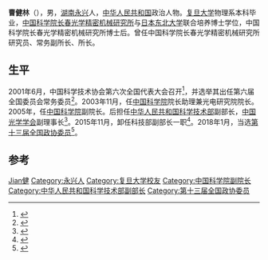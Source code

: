 '''曹健林'''（{{bd|1955年|10月||}}），男，[[湖南|湖南]][[永兴县|永兴]]人，[[中华人民共和国|中华人民共和国]]政治人物。[[复旦大学|复旦大学]]物理系本科毕业，[[中国科学院长春光学精密机械研究所|中国科学院长春光学精密机械研究所]]与[[日本东北大学|日本东北大学]]联合培养博士学位，中国科学院长春光学精密机械研究所博士后。曾任中国科学院长春光学精密机械研究所研究员、常务副所长、所长。

== 生平 ==
2001年6月，中国科学技术协会第六次全国代表大会召开<ref>{{Cite book|title=企业科协工作手册|last=本书编委会编|publisher=[[科学普及出版社|科学普及出版社]]|location=北京|year=2008.10|isbn=978-7-110-06976-9|pages=2-3}}</ref>，并选举其出任第六届全国委员会常务委员<ref>{{Cite book|title=中国科学技术协会年鉴 2003|publisher=[[中国科学技术出版社|中国科学技术出版社]]|location=北京|year=2003.12|isbn=7-5046-3485-9|pages=23, 123}}</ref>。2003年11月，任[[中国科学院|中国科学院]]院长助理兼光电研究院院长。2005年，任[[中国科学院|中国科学院]]副院长。后担任[[中华人民共和国科学技术部|中华人民共和国科学技术部]]副部长，[[中国光学学会|中国光学学会]]副理事长<ref>{{cite news|author=曹健林|title=科技部副部长曹健林:加强科技与教育工作衔接和有机联系|url=http://www.jyb.cn/china/gnxw/201007/t20100718_376019.html|accessdate=2013-12-12|newspaper=中国教育报网络中心|archive-url=https://web.archive.org/web/20151222163421/http://www.jyb.cn/china/gnxw/201007/t20100718_376019.html|archive-date=2015-12-22|dead-url=yes}}</ref>。2015年11月，卸任科技部副部长一职<ref>{{cite news|title=张来武、曹健林不再担任科技部副部长 阴和俊、徐南平新任|url=http://district.ce.cn/newarea/sddy/201512/16/t20151216_7598637.shtml|accessdate=2015-12-15|newspaper=中国经济网|archive-date=2015-12-22|archive-url=https://web.archive.org/web/20151222140449/http://district.ce.cn/newarea/sddy/201512/16/t20151216_7598637.shtml|dead-url=no}}</ref>。2018年1月，当选[[中国人民政治协商会议第十三届全国委员会委员名单|第十三届全国政协委员]]<ref>{{Cite web|url=http://sports.163.com/18/0126/06/D92BRKK400051C89.html|title=中国人民政治协商会议第十三届全国委员会委员名单|accessdate=2018-01-26|last=|work=网易|archive-url=https://web.archive.org/web/20180127143232/http://sports.163.com/18/0126/06/D92BRKK400051C89.html|archive-date=2018-01-27|dead-url=yes}}</ref>。

== 参考 ==
{{reflist}}

{{Navboxes
| title  = 曹健林在[[中国科学技术协会|中国科学技术协会]]的职务
| list1  =
{{中国科学技术协会第六届全国委员会}}
{{中国科学技术协会第七届全国委员会}}
}}

{{Authority control}}
{{DEFAULTSORT:Cao曹}}
[[Category:曹姓|Jian健]]
[[Category:永兴人|Category:永兴人]]
[[Category:复旦大学校友|Category:复旦大学校友]]
[[Category:中国科学院副院长|Category:中国科学院副院长]]
[[Category:中华人民共和国科学技术部副部长|Category:中华人民共和国科学技术部副部长]]
[[Category:第十三届全国政协委员|Category:第十三届全国政协委员]]